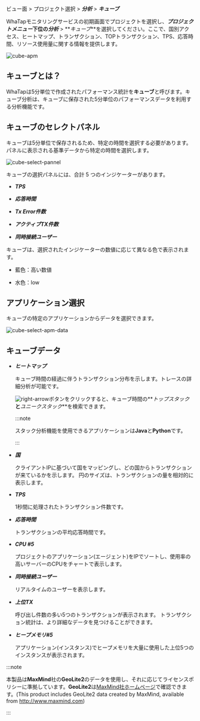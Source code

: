 ビュー面 > プロジェクト選択 > **_分析_** > **_キューブ_**

WhaTapモニタリングサービスの初期画面でプロジェクトを選択し、**_プロジェクトメニュー_**下位の**_分析_** > **_キューブ_**を選択してください。ここで、国別アクセス、ヒートマップ、トランザクション、TOPトランザクション、TPS、応答時間、リソース使用量に関する情報を提供します。

![cube-apm](https://img.whatap.io/media/images/Screenshot_2020-12-15_W_JAVA_DEMO_5490_-_Application_Monitoring19.png)

## キューブとは？

WhaTapは5分単位で作成されたパフォーマンス統計を**キューブ**と呼びます。キューブ分析は、キューブに保存された5分単位のパフォーマンスデータを利用する分析機能です。

## キューブのセレクトパネル

キューブは5分単位で保存されるため、特定の時間を選択する必要があります。パネルに表示される基準データから特定の時間を選択します。

<div style={{textAlign: 'center'}}>

![cube-select-pannel](https://img.whatap.io/media/images/cube.png)

</div>

キューブの選択パネルには、合計 5 つのインジケーターがあります。

-   **_TPS_**

-   **_応答時間_**

-   **_Tx Error件数_**

-   **_アクティブTX件数_**

-   **_同時接続ユーザー_**

キューブは、選択されたインジケーターの数値に応じて異なる色で表示されます。

-   <span class='highfg'>藍色</span>：<span class='highfg'>高い数値</span>

-   <span class='lowfg'> 水色</span>：<span class='lowfg'>low</span>

## アプリケーション選択

キューブの特定のアプリケーションからデータを選択できます。

![cube-select-apm-data](https://img.whatap.io/media/images/Screenshot_2020-12-15_W_JAVA_DEMO_5490_-_Application_Monitoring21.png)

## キューブデータ

-   **_ヒートマップ_**

    キューブ時間の経過に伴うトランザクション分布を示します。トレースの詳細分析が可能です。

    ![right-arrow](/img/right-arrow.svg)ボタンをクリックすると、キューブ時間の**_トップスタック_**と**_ユニークスタック_**を検索できます。

    :::note

    スタック分析機能を使用できるアプリケーションは**Java**と**Python**です。 

    :::

-   **_国_**

    クライアントIPに基づいて国をマッピングし、どの国からトランザクションが来ているかを示します。 円のサイズは、トランザクションの量を相対的に表示します。

-   **_TPS_**

    1秒間に処理されたトランザクション件数です。

-   **_応答時間_**

    トランザクションの平均応答時間です。

-   **_CPU #5_**

    プロジェクトのアプリケーション(エージェント)をIPでソートし、使用率の高いサーバーのCPUをチャートで表示します。

-   **_同時接続ユーザー_**

    リアルタイムのユーザーを表示します。

-   **_上位TX_**

    呼び出し件数の多い5つのトランザクションが表示されます。 トランザクション統計は、より詳細なデータを見つけることができます。

-   **_ヒープメモリ#5_**

    アプリケーション(インスタンス)でヒープメモリを大量に使用した上位5つのインスタンスが表示されます。

:::note

本製品は**MaxMind**社の**GeoLite2**のデータを使用し、それに応じてライセンスポリシーに準拠しています。**GeoLite2**は[MaxMind社ホームページ](http://www.maxmind.com)で確認できます。(This product includes GeoLite2 data created by MaxMind, available from http://www.maxmind.com)

:::
